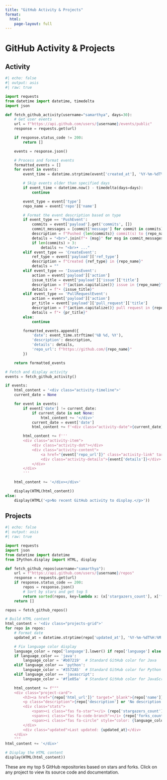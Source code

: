 ---
title: "GitHub Activity & Projects"
format:
  html:
    page-layout: full
---

# GitHub Activity & Projects {.tabset}

## Activity

```{python}
#| echo: false
#| output: asis
#| raw: true

import requests
from datetime import datetime, timedelta
import json

def fetch_github_activity(username="samarthya", days=30):
    # Get user events
    url = f"https://api.github.com/users/{username}/events/public"
    response = requests.get(url)

    if response.status_code != 200:
        return []

    events = response.json()

    # Process and format events
    formatted_events = []
    for event in events:
        event_time = datetime.strptime(event['created_at'], '%Y-%m-%dT%H:%M:%SZ')

        # Skip events older than specified days
        if event_time < datetime.now() - timedelta(days=days):
            continue

        event_type = event['type']
        repo_name = event['repo']['name']

        # Format the event description based on type
        if event_type == 'PushEvent':
            commits = event['payload'].get('commits', [])
            commit_messages = [commit['message'] for commit in commits]
            description = f"Pushed {len(commits)} commit(s) to {repo_name}"
            details = "<br>".join(f"• {msg}" for msg in commit_messages[:3])
            if len(commits) > 3:
                details += "<br>• ..."
        elif event_type == 'CreateEvent':
            ref_type = event['payload']['ref_type']
            description = f"Created {ref_type} in {repo_name}"
            details = ""
        elif event_type == 'IssuesEvent':
            action = event['payload']['action']
            issue_title = event['payload']['issue']['title']
            description = f"{action.capitalize()} issue in {repo_name}"
            details = f"• {issue_title}"
        elif event_type == 'PullRequestEvent':
            action = event['payload']['action']
            pr_title = event['payload']['pull_request']['title']
            description = f"{action.capitalize()} pull request in {repo_name}"
            details = f"• {pr_title}"
        else:
            continue

        formatted_events.append({
            'date': event_time.strftime('%B %d, %Y'),
            'description': description,
            'details': details,
            'repo_url': f"https://github.com/{repo_name}"
        })

    return formatted_events

# Fetch and display activity
events = fetch_github_activity()

if events:
    html_content = '<div class="activity-timeline">'
    current_date = None

    for event in events:
        if event['date'] != current_date:
            if current_date is not None:
                html_content += '</div>'
            current_date = event['date']
            html_content += f'<div class="activity-date">{current_date}</div><div class="activity-group">'

        html_content += f'''
        <div class="activity-item">
            <div class="activity-dot"></div>
            <div class="activity-content">
                <a href="{event['repo_url']}" class="activity-link" target="_blank">{event['description']}</a>
                <div class="activity-details">{event['details']}</div>
            </div>
        </div>
        '''

    html_content += '</div></div>'

    display(HTML(html_content))
else:
    display(HTML('<p>No recent GitHub activity to display.</p>'))
```

## Projects

```{python}
#| echo: false
#| output: asis
#| raw: true

import requests
import json
from datetime import datetime
from IPython.display import HTML, display

def fetch_github_repos(username="samarthya"):
    url = f"https://api.github.com/users/{username}/repos"
    response = requests.get(url)
    if response.status_code == 200:
        repos = response.json()
        # Sort by stars and get top 5
        return sorted(repos, key=lambda x: (x['stargazers_count'], x['forks_count']), reverse=True)[:5]
    return []

repos = fetch_github_repos()

# Build HTML content
html_content = '<div class="projects-grid">'
for repo in repos:
    # Format date
    updated_at = datetime.strptime(repo['updated_at'], '%Y-%m-%dT%H:%M:%SZ').strftime('%B %d, %Y')

    # Fix language color display
    language_color = repo['language'].lower() if repo['language'] else '#888'
    if language_color == 'java':
        language_color = '#b07219'  # Standard GitHub color for Java
    elif language_color == 'python':
        language_color = '#3572A5'  # Standard GitHub color for Python
    elif language_color == 'javascript':
        language_color = '#f1e05a'  # Standard GitHub color for JavaScript

    html_content += f"""
    <div class="project-card">
        <h3><a href="{repo['html_url']}" target="_blank">{repo['name']}</a></h3>
        <p class="description">{repo['description'] or 'No description available'}</p>
        <div class="stats">
            <span><i class="fas fa-star"></i> {repo['stargazers_count']}</span>
            <span><i class="fas fa-code-branch"></i> {repo['forks_count']}</span>
            <span><i class="fas fa-circle" style="color: {language_color};"></i> {repo['language'] or 'Unknown'}</span>
        </div>
        <div class="updated">Last updated: {updated_at}</div>
    </div>
    """
html_content += '</div>'

# Display the HTML content
display(HTML(html_content))
```

:::{.callout-note}
These are my top 5 GitHub repositories based on stars and forks. Click on any project to view its source code and documentation.
:::